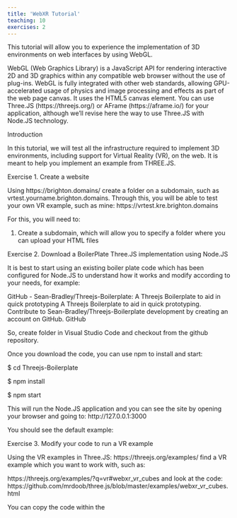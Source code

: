```yaml
---
title: 'WebXR Tutorial'
teaching: 10
exercises: 2
---
```



This tutorial will allow you 
to experience the implementation of 3D environments 
on web interfaces by using WebGL. 

WebGL (Web Graphics Library) is a JavaScript API 
for rendering interactive 2D and 3D graphics within 
any compatible web browser without the use of plug-ins.
WebGL is fully integrated with other web standards, allowing 
GPU-accelerated usage of physics and image processing and 
effects as part of the web page canvas. It uses the HTML5 canvas element. 
You can use Three.JS (https://threejs.org/) or AFrame (https://aframe.io/) 
for your application, although we'll revise here the way to 
use Three.JS with Node.JS technology.

Introduction

In this tutorial, we will test all the infrastructure required to implement 3D environments, including support for Virtual Reality (VR), on the web. It is meant to help you implement an example from THREE.JS.


Exercise 1. Create a website

Using https://brighton.domains/ create a folder on a subdomain, such as vrtest.yourname.brighton.domains. Through this, you will be able to test your own VR example, such as mine: https://vrtest.kre.brighton.domains


For this, you will need to:

1. Create a subdomain, which will allow you to specify a folder where you can upload your HTML files

Exercise 2. Download a BoilerPlate Three.JS implementation using Node.JS


It is best to start using an existing boiler plate code which has been configured for Node.JS to understand how it works and modify according to your needs, for example:

GitHub - Sean-Bradley/Threejs-Boilerplate: A Threejs Boilerplate to aid in quick prototyping
A Threejs Boilerplate to aid in quick prototyping. Contribute to Sean-Bradley/Threejs-Boilerplate development by creating an account on GitHub.
GitHub

So, create folder in Visual Studio Code and checkout from the github repository.

Once you download the code, you can use npm to install and start:



$ cd Threejs-Boilerplate

$ npm install

$ npm start

This will run the Node.JS application and you can see the site by opening your browser and going to: http://127.0.0.1:3000

You should see the default example:

Exercise 3. Modify your code to run a VR example

Using the VR examples in Three.JS: https://threejs.org/examples/ find a VR example which you want to work with, such as:

https://threejs.org/examples/?q=vr#webxr_vr_cubes and look at the code: https://github.com/mrdoob/three.js/blob/master/examples/webxr_vr_cubes.html

You can copy the code within the <script> tag and include it in your client.js file. When running the example using $npm start you should see the new example running:


Exercise 4. Examine the code

Examine the code and make any modification you want to implement before deploying on the server. This can include changing the type of geometry, the number or the material you use:



``` javascript

  const geometry  =  new   THREE . BoxGeometry (  0.15 ,  0.15 ,  0.15  );


  for  (  let   i  =  0 ;  i  <  200 ;  i  ++ ) {


  const   object  =  new   THREE . Mesh (  geometry ,  new   THREE . MeshLambertMaterial ( {  color :   Math . random () *  0xffffff  } ) );


```




Excercise 5. Upload your code to the webserver

To deploy your code, you will need to copy/paste your code to the brighton.domains server. For this, you can use scp on the command line so that the content is copied recursively.




Now, in the brighton.domains dashboard look for the Node.JS functionality and create a new application with the content  on the folder.



 

After the application starts, you should be able to test it using a cardboard VR or headset through the http address.


